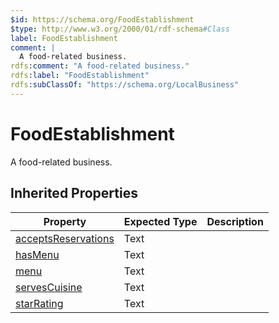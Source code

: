 ```yaml
---
$id: https://schema.org/FoodEstablishment
$type: http://www.w3.org/2000/01/rdf-schema#Class
label: FoodEstablishment
comment: |
  A food-related business.
rdfs:comment: "A food-related business."
rdfs:label: "FoodEstablishment"
rdfs:subClassOf: "https://schema.org/LocalBusiness"
---
```


# FoodEstablishment

A food-related business.

## Inherited Properties

| Property | Expected Type | Description |
| --- | --- | --- |
| [acceptsReservations](https://schema.org/acceptsReservations) | Text |  |
| [hasMenu](https://schema.org/hasMenu) | Text |  |
| [menu](https://schema.org/menu) | Text |  |
| [servesCuisine](https://schema.org/servesCuisine) | Text |  |
| [starRating](https://schema.org/starRating) | Text |  |
